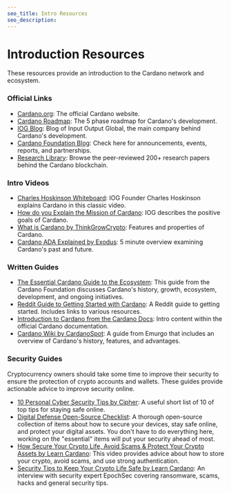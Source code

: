 ```yaml
---
seo_title: Intro Resources
seo_description: 
---
```


# Introduction Resources

These resources provide an introduction to the Cardano network and ecosystem.

### Official Links
- [Cardano.org](https://cardano.org/): The official Cardano website.  
- [Cardano Roadmap](https://roadmap.cardano.org/en/): The 5 phase roadmap for Cardano's development.  
- [IOG Blog](https://iohk.io/blog/): Blog of Input Output Global, the main company behind Cardano's development. 
- [Cardano Foundation Blog](https://cardanofoundation.org/blog): Check here for announcements, events, reports, and partnerships.  
- [Research Library](https://iohk.io/en/research/library/): Browse the peer-reviewed 200+ research papers behind the Cardano blockchain.  

### Intro Videos
- [Charles Hoskinson Whiteboard](https://www.youtube.com/watch?v=Ja9D0kpksxw): IOG Founder Charles Hoskinson explains Cardano in this classic video.  
- [How do you Explain the Mission of Cardano](https://www.youtube.com/watch?v=l_Nv0-PVrnM): IOG describes the positive goals of Cardano.  
- [What is Cardano by ThinkGrowCrypto](https://www.youtube.com/watch?v=BJ6l4oseK_k): Features and properties of Cardano.  
- [Cardano ADA Explained by Exodus](https://www.youtube.com/watch?v=5vQ5wePI-Fw): 5 minute overview examining Cardano's past and future.  

### Written Guides
- [The Essential Cardano Guide to the Ecosystem](https://services.iohk.io/hubfs/EssentialCardano/PDF/Essential%20Cardano%20Guide%20to%20the%20Ecosystem.pdf?hsLang=en): This guide from the Cardano Foundation discusses Cardano's history, growth, ecosystem, development, and ongoing initiatives.  
- [Reddit Guide to Getting Started with Cardano](https://www.reddit.com/r/cardano/comments/lnj5ne/getting_started_guide_a_newbies_guide_to_cardano/): A Reddit guide to getting started. Includes links to various resources.  
- [Introduction to Cardano from the Cardano Docs](https://docs.cardano.org/new-to-cardano/introduction/): Intro content within the official Cardano documentation.  
- [Cardano Wiki by CardanoSpot](https://cardanospot.io/wiki): A guide from Emurgo that includes an overview of Cardano's history, features, and advantages.  

### Security Guides
Cryptocurrency owners should take some time to improve their security to ensure the protection of crypto accounts and wallets. These guides provide actionable advice to improve security online.  

- [10 Personal Cyber Security Tips by Cipher](https://cipher.com/blog/10-personal-cyber-security-tips-cyberaware/): A useful short list of 10 of top tips for staying safe online.  
- [Digital Defense Open-Source Checklist](https://digital-defense.io/): A thorough open-source collection of items about how to secure your devices, stay safe online, and protect your digital assets. You don't have to do everything here, working on the "essential" items will put your security ahead of most.  
- [How Secure Your Crypto Life, Avoid Scams & Protect Your Crypto Assets by Learn Cardano](https://www.youtube.com/watch?v=W2YeB5clm0k): This video provides advice about how to store your crypto, avoid scams, and use strong authentication.  
- [Security Tips to Keep Your Crypto Life Safe by Learn Cardano](https://www.youtube.com/watch?v=bRFEx_TNc24): An interview with security expert EpochSec covering ransomware, scams, hacks and general security tips.  